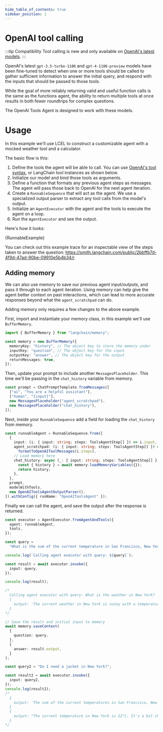 ```yaml
---
hide_table_of_contents: true
sidebar_position: 1
---
```


# OpenAI tool calling

:::tip Compatibility
Tool calling is new and only available on [OpenAI's latest models](https://platform.openai.com/docs/guides/function-calling).
:::

OpenAI's latest `gpt-3.5-turbo-1106` and `gpt-4-1106-preview` models have been fine-tuned to detect when one or more tools should be called to gather sufficient information
to answer the initial query, and respond with the inputs that should be passed to those tools.

While the goal of more reliably returning valid and useful function calls is the same as the functions agent, the ability to return multiple tools at once results in
both fewer roundtrips for complex questions.

The OpenAI Tools Agent is designed to work with these models.


# Usage

In this example we'll use LCEL to construct a customizable agent with a mocked weather tool and a calculator.

The basic flow is this:

1. Define the tools the agent will be able to call. You can use [OpenAI's tool syntax](https://platform.openai.com/docs/guides/function-calling), or LangChain tool instances as shown below.
2. Initialize our model and bind those tools as arguments.
3. Define a function that formats any previous agent steps as messages. The agent will pass those back to OpenAI for the next agent iteration.
4. Create a `RunnableSequence` that will act as the agent. We use a specialized output parser to extract any tool calls from the model's output.
5. Initialize an `AgentExecutor` with the agent and the tools to execute the agent on a loop.
6. Run the `AgentExecutor` and see the output.

Here's how it looks:

<CodeBlock language="typescript">{RunnableExample}</CodeBlock>

You can check out this example trace for an inspectable view of the steps taken to answer the question: https://smith.langchain.com/public/2bbffb7d-4f9d-47ad-90be-09910e5b4b34/r

## Adding memory

We can also use memory to save our previous agent input/outputs, and pass it through to each agent iteration.
Using memory can help give the agent better context on past interactions, which can lead to more accurate responses beyond what the `agent_scratchpad` can do.

Adding memory only requires a few changes to the above example.

First, import and instantiate your memory class, in this example we'll use `BufferMemory`.

```typescript
import { BufferMemory } from "langchain/memory";
```

```typescript
const memory = new BufferMemory({
  memoryKey: "history", // The object key to store the memory under
  inputKey: "question", // The object key for the input
  outputKey: "answer", // The object key for the output
  returnMessages: true,
});
```

Then, update your prompt to include another `MessagesPlaceholder`. This time we'll be passing in the `chat_history` variable from memory.

```typescript
const prompt = ChatPromptTemplate.fromMessages([
  ["ai", "You are a helpful assistant"],
  ["human", "{input}"],
  new MessagesPlaceholder("agent_scratchpad"),
  new MessagesPlaceholder("chat_history"),
]);
```

Next, inside your `RunnableSequence` add a field for loading the `chat_history` from memory.

```typescript
const runnableAgent = RunnableSequence.from([
  {
    input: (i: { input: string; steps: ToolsAgentStep[] }) => i.input,
    agent_scratchpad: (i: { input: string; steps: ToolsAgentStep[] }) =>
      formatToOpenAIToolMessages(i.steps),
    // Load memory here
    chat_history: async (_: { input: string; steps: ToolsAgentStep[] }) => {
      const { history } = await memory.loadMemoryVariables({});
      return history;
    },
  },
  prompt,
  modelWithTools,
  new OpenAIToolsAgentOutputParser(),
]).withConfig({ runName: "OpenAIToolsAgent" });
```

Finally we can call the agent, and save the output after the response is returned.

```typescript
const executor = AgentExecutor.fromAgentAndTools({
  agent: runnableAgent,
  tools,
});

const query =
  "What is the sum of the current temperature in San Francisco, New York, and Tokyo?";

console.log(`Calling agent executor with query: ${query}`);

const result = await executor.invoke({
  input: query,
});

console.log(result);

/*
  Calling agent executor with query: What is the weather in New York?
  {
    output: 'The current weather in New York is sunny with a temperature of 66 degrees Fahrenheit. The humidity is at 54% and the wind is blowing at 6 mph. There is 0% chance of precipitation.'
  }
*/

// Save the result and initial input to memory
await memory.saveContext(
  {
    question: query,
  },
  {
    answer: result.output,
  }
);

const query2 = "Do I need a jacket in New York?";

const result2 = await executor.invoke({
  input: query2,
});
console.log(result2);
/*
  {
    output: 'The sum of the current temperatures in San Francisco, New York, and Tokyo is 104 degrees.'
  }
  {
    output: "The current temperature in New York is 22°C. It's a bit chilly, so you may want to bring a jacket with you."
  }
*/
```
